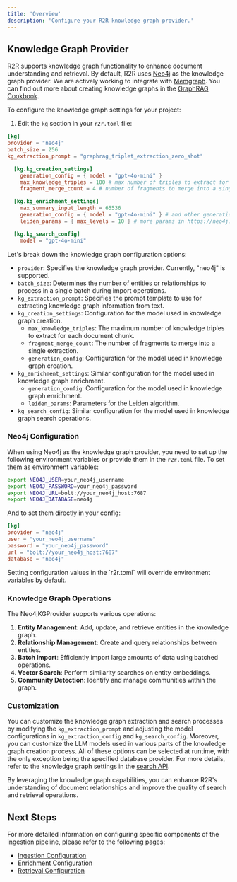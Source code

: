 ```yaml
---
title: 'Overview'
description: 'Configure your R2R knowledge graph provider.'
---
```

## Knowledge Graph Provider

R2R supports knowledge graph functionality to enhance document understanding and retrieval. By default, R2R uses [Neo4j](https://neo4j.com/) as the knowledge graph provider. We are actively working to integrate with [Memgraph](https://memgraph.com/docs). You can find out more about creating knowledge graphs in the [GraphRAG Cookbook](/cookbooks/graphrag).


To configure the knowledge graph settings for your project:

1. Edit the `kg` section in your `r2r.toml` file:

```toml r2r.toml
[kg]
provider = "neo4j"
batch_size = 256
kg_extraction_prompt = "graphrag_triplet_extraction_zero_shot"

  [kg.kg_creation_settings]
    generation_config = { model = "gpt-4o-mini" }
    max_knowledge_triples = 100 # max number of triples to extract for each document chunk
    fragment_merge_count = 4 # number of fragments to merge into a single extraction

  [kg.kg_enrichment_settings]
    max_summary_input_length = 65536
    generation_config = { model = "gpt-4o-mini" } # and other generation params below
    leiden_params = { max_levels = 10 } # more params in https://neo4j.com/docs/graph-data-science/current/algorithms/leiden/

  [kg.kg_search_config]
    model = "gpt-4o-mini"
```


Let's break down the knowledge graph configuration options:

- `provider`: Specifies the knowledge graph provider. Currently, "neo4j" is supported.
- `batch_size`: Determines the number of entities or relationships to process in a single batch during import operations.
- `kg_extraction_prompt`: Specifies the prompt template to use for extracting knowledge graph information from text.
- `kg_creation_settings`: Configuration for the model used in knowledge graph creation.
  - `max_knowledge_triples`: The maximum number of knowledge triples to extract for each document chunk.
  - `fragment_merge_count`: The number of fragments to merge into a single extraction.
  - `generation_config`: Configuration for the model used in knowledge graph creation.
- `kg_enrichment_settings`: Similar configuration for the model used in knowledge graph enrichment.
  - `generation_config`: Configuration for the model used in knowledge graph enrichment.
  - `leiden_params`: Parameters for the Leiden algorithm.
- `kg_search_config`: Similar configuration for the model used in knowledge graph search operations.

### Neo4j Configuration

When using Neo4j as the knowledge graph provider, you need to set up the following environment variables or provide them in the `r2r.toml` file. To set them as environment variables:

```bash
export NEO4J_USER=your_neo4j_username
export NEO4J_PASSWORD=your_neo4j_password
export NEO4J_URL=bolt://your_neo4j_host:7687
export NEO4J_DATABASE=neo4j
```

And to set them directly in your config:

```toml r2r.toml
[kg]
provider = "neo4j"
user = "your_neo4j_username"
password = "your_neo4j_password"
url = "bolt://your_neo4j_host:7687"
database = "neo4j"
```

<Note>
Setting configuration values in the `r2r.toml` will override environment variables by default.
</Note>


### Knowledge Graph Operations

The Neo4jKGProvider supports various operations:

1. **Entity Management**: Add, update, and retrieve entities in the knowledge graph.
2. **Relationship Management**: Create and query relationships between entities.
3. **Batch Import**: Efficiently import large amounts of data using batched operations.
4. **Vector Search**: Perform similarity searches on entity embeddings.
5. **Community Detection**: Identify and manage communities within the graph.

### Customization

You can customize the knowledge graph extraction and search processes by modifying the `kg_extraction_prompt` and adjusting the model configurations in `kg_extraction_config` and `kg_search_config`. Moreover, you can customize the LLM models used in various parts of the knowledge graph creation process. All of these options can be selected at runtime, with the only exception being the specified database provider. For more details, refer to the knowledge graph settings in the [search API](/api-reference/endpoint/search).

By leveraging the knowledge graph capabilities, you can enhance R2R's understanding of document relationships and improve the quality of search and retrieval operations.



## Next Steps

For more detailed information on configuring specific components of the ingestion pipeline, please refer to the following pages:

- [Ingestion Configuration](/documentation/configuration/ingestion/overview)
- [Enrichment Configuration](/documentation/configuration/knowledge-graph/enrichment)
- [Retrieval Configuration](/documentation/configuration/retrieval/overview)
